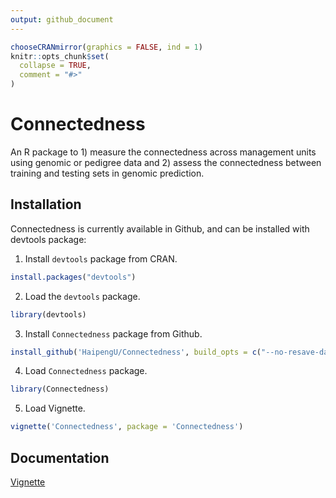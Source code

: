 ```yaml
---
output: github_document
---
```


<!-- README.md is generated from README.Rmd. Please edit README.Rmd (this file) -->

```r
chooseCRANmirror(graphics = FALSE, ind = 1)
knitr::opts_chunk$set(
  collapse = TRUE,
  comment = "#>"
)
```

# Connectedness
An R package to 1) measure the connectedness across management units using genomic or pedigree data and 2) assess the connectedness between training and testing sets in genomic prediction. 

## Installation
Connectedness is currently available in Github, and can be installed with devtools package: 

1. Install `devtools` package from CRAN. 
```r
install.packages("devtools")
```

2. Load the `devtools` package.
```r
library(devtools)
```

3. Install `Connectedness` package from Github.
```r
install_github('HaipengU/Connectedness', build_opts = c("--no-resave-data", "--no-manual"))
```

4. Load `Connectedness` package. 
```r
library(Connectedness)
```

5. Load Vignette.
```r
vignette('Connectedness', package = 'Connectedness')
```

## Documentation

[Vignette](https://haipengu.github.io/Rmd/Vignette.html)
